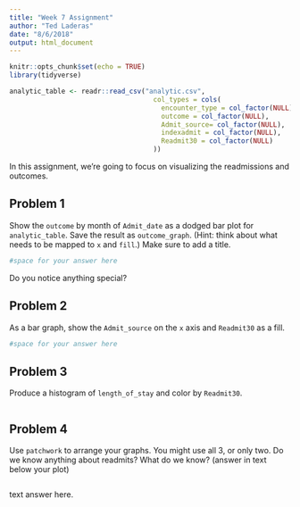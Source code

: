 ```yaml
---
title: "Week 7 Assignment"
author: "Ted Laderas"
date: "8/6/2018"
output: html_document
---
```


```r
knitr::opts_chunk$set(echo = TRUE)
library(tidyverse)

analytic_table <- readr::read_csv("analytic.csv", 
                                    col_types = cols(
                                      encounter_type = col_factor(NULL),
                                      outcome = col_factor(NULL),
                                      Admit_source= col_factor(NULL),
                                      indexadmit = col_factor(NULL),
                                      Readmit30 = col_factor(NULL)
                                    ))
```

In this assignment, we're going to focus on visualizing the readmissions and outcomes.

## Problem 1

Show the `outcome` by month of `Admit_date` as a dodged bar plot for `analytic_table`. Save the result as `outcome_graph`. (Hint: think about what needs to be mapped to `x` and `fill`.) Make sure to add a title.

```r
#space for your answer here
```

Do you notice anything special?

## Problem 2

As a bar graph, show the `Admit_source` on the `x` axis and `Readmit30` as a fill.

```r
#space for your answer here
```

## Problem 3

Produce a histogram of `length_of_stay` and color by `Readmit30`. 

```r

```

## Problem 4

Use `patchwork` to arrange your graphs. You might use all 3, or only two. Do we know anything about readmits? What do we know? (answer in text below your plot)

```r

```

text answer here.